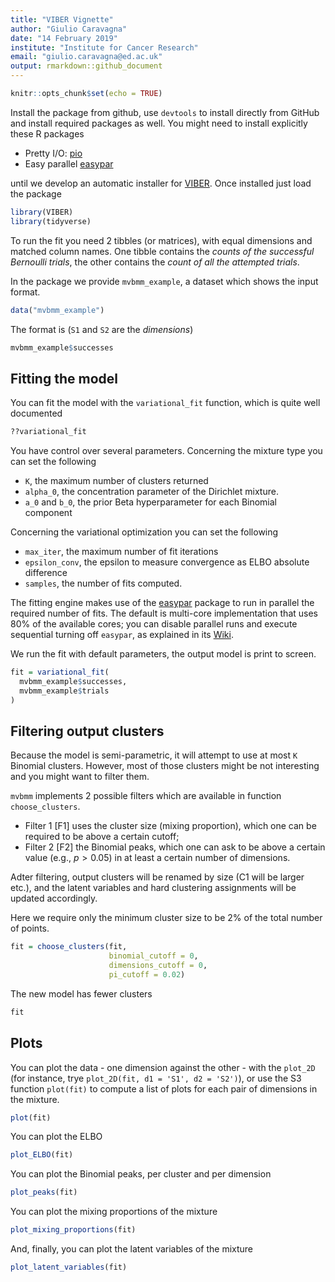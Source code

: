 ```yaml
---
title: "VIBER Vignette"
author: "Giulio Caravagna"
date: "14 February 2019"
institute: "Institute for Cancer Research"
email: "giulio.caravagna@ed.ac.uk"
output: rmarkdown::github_document
---
```


```r
knitr::opts_chunk$set(echo = TRUE)
```

Install the package from github, use `devtools` to install directly from GitHub and install required packages as well. You might need to install explicitly these R packages

- Pretty I/O: [pio](https://github.com/caravagn/pio)
- Easy parallel [easypar](https://github.com/caravagn/easypar)

until we develop an automatic installer for [VIBER](https://github.com/caravagn/VIBER). Once installed just load the package

```r
library(VIBER)
library(tidyverse)
```

To run the fit you need 2 tibbles (or matrices), with equal dimensions and matched column names. One tibble contains the *counts of the successful Bernoulli trials*, the other contains the *count of all the attempted trials*. 

In the package we provide `mvbmm_example`, a dataset which shows the input format.

```r
data("mvbmm_example")
```
The format is (`S1` and `S2` are the *dimensions*)
```r
mvbmm_example$successes
```

## Fitting the model

You can fit the model with the `variational_fit` function, which is quite well documented
```r
??variational_fit
```

You have control over several parameters. Concerning the mixture type you can set the following 

- `K`, the maximum number of clusters returned
- `alpha_0`, the concentration parameter of the Dirichlet mixture. 
- `a_0` and `b_0`, the prior Beta hyperparameter for each Binomial component

Concerning the variational optimization you can set the following

- `max_iter`, the maximum number of fit iterations
- `epsilon_conv`, the epsilon to measure convergence as ELBO absolute difference
- `samples`, the number of fits computed. 

The fitting engine makes use of the [easypar](https://github.com/caravagn/easypar) package to run in parallel the required number of fits. The default is multi-core implementation that uses 80% of the available cores; you can disable parallel runs and execute sequential turning off `easypar`, as explained in its [Wiki](https://github.com/caravagn/easypar).

We run the fit with default parameters, the output model is print to screen.
```r
fit = variational_fit(
  mvbmm_example$successes,
  mvbmm_example$trials
)
```

## Filtering output clusters

Because the model is semi-parametric, it will attempt to use at most `K` Binomial clusters. However, most of those clusters might be not interesting and you might want to filter them.

`mvbmm` implements 2 possible filters which are available in function `choose_clusters`.


- Filter 1 [F1] uses the cluster size (mixing proportion), which one can be required to be above a certain cutoff;
- Filter 2 [F2] the Binomial peaks, which one can ask to be above a certain value (e.g., $p>0.05$) in at least a certain number of dimensions.

Adter filtering, output clusters will be renamed by size (C1 will be larger etc.), and the latent variables and  hard clustering assignments will be updated accordingly.

Here we require only the minimum cluster size to be 2% of the total number of points.
```r
fit = choose_clusters(fit, 
                      binomial_cutoff = 0, 
                      dimensions_cutoff = 0,
                      pi_cutoff = 0.02)
```
The new model has fewer clusters
```r
fit 
```


## Plots

You can plot the data - one dimension against the other - with the `plot_2D` (for instance, trye `plot_2D(fit, d1 = 'S1', d2 = 'S2')`), or use the S3 function `plot(fit)` to compute a list of plots for each pair of dimensions in the mixture.

```r
plot(fit)
```


You can plot the ELBO
```r
plot_ELBO(fit)
```

You can plot the Binomial peaks, per cluster and per dimension
```r
plot_peaks(fit)
```

You can plot the mixing proportions of the mixture 
```r
plot_mixing_proportions(fit)
```

And, finally, you can plot the latent variables of the mixture 
```r
plot_latent_variables(fit)
```

